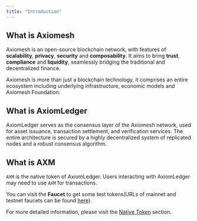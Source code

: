 ```yaml
---
title: "Introduction"
---
```


## What is Axiomesh
Axiomesh is an open-source blockchain network, with features of **scalability**, **privacy**, **security** and **composability**. 
It aims to bring **trust**, **compliance** and **liquidity**, seamlessly bridging the traditional and decentralized finance. 

Axiomesh is more than just a blockchain technology, it comprises an entire ecosystem including underlying infrastructure, economic models and Axiomesh Foundation.

## What is AxiomLedger
AxiomLedger serves as the consensus layer of the Axiomesh network, used for asset issuance, transaction settlement, and verification services. The entire architecture is secured by a highly decentralized system of replicated nodes and a robust consensus algorithm.



## What is AXM
`AXM` is the native token of AxiomLedger. Users interacting with AxiomLedger may need to use `AXM` for transactions.

You can visit the **Faucet** to get some test tokens(URLs of mainnet and testnet faucets can be found [here](/en/documentation/getting-started/resources/resources)).

For more detailed information, please visit the [Native Token](/en/documentation/economics/coin) section.



